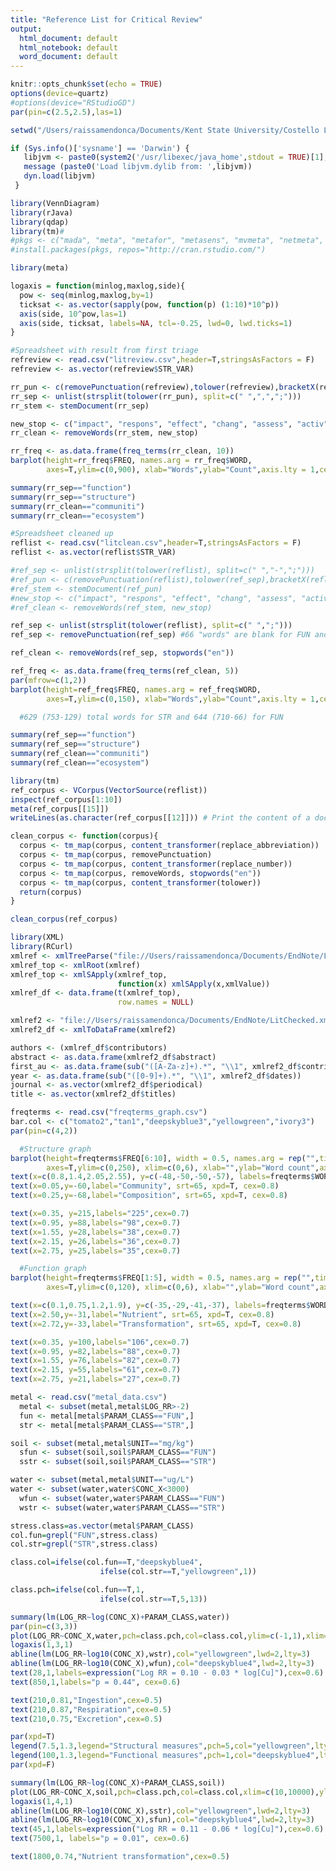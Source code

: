 ```yaml
---
title: "Reference List for Critical Review"
output:
  html_document: default
  html_notebook: default
  word_document: default
---
```


```r
knitr::opts_chunk$set(echo = TRUE)
options(device=quartz)
#options(device="RStudioGD")
par(pin=c(2.5,2.5),las=1)
```

```r
setwd("/Users/raissamendonca/Documents/Kent State University/Costello Lab/STR-FUN Review/R Directory")

if (Sys.info()['sysname'] == 'Darwin') {
   libjvm <- paste0(system2('/usr/libexec/java_home',stdout = TRUE)[1],'/jre/lib/server/libjvm.dylib')
   message (paste0('Load libjvm.dylib from: ',libjvm))
   dyn.load(libjvm)
 }

library(VennDiagram)
library(rJava)
library(qdap)
library(tm)#
#pkgs <- c("mada", "meta", "metafor", "metasens", "mvmeta", "netmeta", "rmeta", "ellipse")
#install.packages(pkgs, repos="http://cran.rstudio.com/")

library(meta)

```

```r
logaxis = function(minlog,maxlog,side){
  pow <- seq(minlog,maxlog,by=1)
  ticksat <- as.vector(sapply(pow, function(p) (1:10)*10^p))
  axis(side, 10^pow,las=1)
  axis(side, ticksat, labels=NA, tcl=-0.25, lwd=0, lwd.ticks=1)
}
```


```r
#Spreadsheet with result from first triage
refreview <- read.csv("litreview.csv",header=T,stringsAsFactors = F)
refreview <- as.vector(refreview$STR_VAR)

rr_pun <- c(removePunctuation(refreview),tolower(refreview),bracketX(refreview),stripWhitespace(refreview))
rr_sep <- unlist(strsplit(tolower(rr_pun), split=c(" ",",",";")))
rr_stem <- stemDocument(rr_sep)

new_stop <- c("impact", "respons", "effect", "chang", "assess", "activ","ecolog", stopwords("en"))
rr_clean <- removeWords(rr_stem, new_stop)

rr_freq <- as.data.frame(freq_terms(rr_clean, 10))
barplot(height=rr_freq$FREQ, names.arg = rr_freq$WORD,
        axes=T,ylim=c(0,900), xlab="Words",ylab="Count",axis.lty = 1,cex.names = 0.7, las=3, col="tomato2")

summary(rr_sep=="function")
summary(rr_sep=="structure")
summary(rr_clean=="communiti")
summary(rr_clean=="ecosystem")

#Spreadsheet cleaned up
reflist <- read.csv("litclean.csv",header=T,stringsAsFactors = F)
reflist <- as.vector(reflist$STR_VAR)

#ref_sep <- unlist(strsplit(tolower(reflist), split=c(" ","-",";")))
#ref_pun <- c(removePunctuation(reflist),tolower(ref_sep),bracketX(reflist),stripWhitespace(reflist))
#ref_stem <- stemDocument(ref_pun)
#new_stop <- c("impact", "respons", "effect", "chang", "assess", "activ","ecolog", stopwords("en"))
#ref_clean <- removeWords(ref_stem, new_stop)

ref_sep <- unlist(strsplit(tolower(reflist), split=c(" ",";")))
ref_sep <- removePunctuation(ref_sep) #66 "words" are blank for FUN and 129 for STR *summary(ref_sep=="")

ref_clean <- removeWords(ref_sep, stopwords("en"))

ref_freq <- as.data.frame(freq_terms(ref_clean, 5))
par(mfrow=c(1,2))
barplot(height=ref_freq$FREQ, names.arg = ref_freq$WORD,
        axes=T,ylim=c(0,150), xlab="Words",ylab="Count",axis.lty = 1,cex.names = 0.7, las=3, col="tomato2")

  #629 (753-129) total words for STR and 644 (710-66) for FUN

summary(ref_sep=="function")
summary(ref_sep=="structure")
summary(ref_clean=="communiti")
summary(ref_clean=="ecosystem")
```

```r
library(tm)
ref_corpus <- VCorpus(VectorSource(reflist))
inspect(ref_corpus[1:10])
meta(ref_corpus[[15]])
writeLines(as.character(ref_corpus[[12]])) # Print the content of a document

clean_corpus <- function(corpus){
  corpus <- tm_map(corpus, content_transformer(replace_abbreviation))
  corpus <- tm_map(corpus, removePunctuation)
  corpus <- tm_map(corpus, content_transformer(replace_number))
  corpus <- tm_map(corpus, removeWords, stopwords("en"))
  corpus <- tm_map(corpus, content_transformer(tolower))
  return(corpus)
}

clean_corpus(ref_corpus)
```

```r
library(XML)
library(RCurl)
xmlref <- xmlTreeParse("file://Users/raissamendonca/Documents/EndNote/LitChecked.xml") # Open file with Safari and copy url
xmlref_top <- xmlRoot(xmlref)
xmlref_top <- xmlSApply(xmlref_top,
                        function(x) xmlSApply(x,xmlValue))
xmlref_df <- data.frame(t(xmlref_top),
                        row.names = NULL)

xmlref2 <- "file://Users/raissamendonca/Documents/EndNote/LitChecked.xml"
xmlref2_df <- xmlToDataFrame(xmlref2)

authors <- (xmlref_df$contributors)
abstract <- as.data.frame(xmlref2_df$abstract)
first_au <- as.data.frame(sub("([A-Za-z]+).*", "\\1", xmlref2_df$contributors))
year <- as.data.frame(sub("([0-9]+).*", "\\1", xmlref2_df$dates))
journal <- as.vector(xmlref2_df$periodical)
title <- as.vector(xmlref2_df$titles)
```

```r
freqterms <- read.csv("freqterms_graph.csv")
bar.col <- c("tomato2","tan1","deepskyblue3","yellowgreen","ivory3")
par(pin=c(4,2))

  #Structure graph
barplot(height=freqterms$FREQ[6:10], width = 0.5, names.arg = rep("",times=5),
        axes=T,ylim=c(0,250), xlim=c(0,6), xlab="",ylab="Word count",axis.lty = 1,cex.names = 0.8, las=2, col=bar.col)
text(x=c(0.8,1.4,2.05,2.55), y=c(-48,-50,-50,-57), labels=freqterms$WORD[7:10], srt=65, xpd=TRUE, cex = 0.8)
text(x=0.05,y=-60,label="Community", srt=65, xpd=T, cex=0.8)
text(x=0.25,y=-68,label="Composition", srt=65, xpd=T, cex=0.8)

text(x=0.35, y=215,labels="225",cex=0.7)
text(x=0.95, y=88,labels="98",cex=0.7)  
text(x=1.55, y=28,labels="38",cex=0.7)
text(x=2.15, y=26,labels="36",cex=0.7)
text(x=2.75, y=25,labels="35",cex=0.7)

  #Function graph
barplot(height=freqterms$FREQ[1:5], width = 0.5, names.arg = rep("",times=5),
        axes=T,ylim=c(0,120), xlim=c(0,6), xlab="",ylab="Word count",axis.lty = 1,cex.names = 0.8, las=2, col=bar.col)

text(x=c(0.1,0.75,1.2,1.9), y=c(-35,-29,-41,-37), labels=freqterms$WORD[1:4], srt=65, xpd=TRUE, cex = 0.8)
text(x=2.50,y=-31,label="Nutrient", srt=65, xpd=T, cex=0.8)
text(x=2.72,y=-33,label="Transformation", srt=65, xpd=T, cex=0.8)

text(x=0.35, y=100,labels="106",cex=0.7)
text(x=0.95, y=82,labels="88",cex=0.7)  
text(x=1.55, y=76,labels="82",cex=0.7)
text(x=2.15, y=55,labels="61",cex=0.7)
text(x=2.75, y=21,labels="27",cex=0.7)

```

```r
metal <- read.csv("metal_data.csv")
  metal <- subset(metal,metal$LOG_RR>-2)
  fun <- metal[metal$PARAM_CLASS=="FUN",]
  str <- metal[metal$PARAM_CLASS=="STR",]

soil <- subset(metal,metal$UNIT=="mg/kg")
  sfun <- subset(soil,soil$PARAM_CLASS=="FUN")
  sstr <- subset(soil,soil$PARAM_CLASS=="STR")

water <- subset(metal,metal$UNIT=="ug/L")
water <- subset(water,water$CONC_X<3000)
  wfun <- subset(water,water$PARAM_CLASS=="FUN")
  wstr <- subset(water,water$PARAM_CLASS=="STR")

stress.class=as.vector(metal$PARAM_CLASS)
col.fun=grepl("FUN",stress.class)
col.str=grepl("STR",stress.class)

class.col=ifelse(col.fun==T,"deepskyblue4",
                    ifelse(col.str==T,"yellowgreen",1))

class.pch=ifelse(col.fun==T,1,
                    ifelse(col.str==T,5,13))

summary(lm(LOG_RR~log(CONC_X)+PARAM_CLASS,water))
par(pin=c(3,3))
plot(LOG_RR~CONC_X,water,pch=class.pch,col=class.col,ylim=c(-1,1),xlim=c(10,1000),log="x",xaxt="n",lwd=2,cex=1.2,xlab=expression(paste("Copper concentration (µg L"^"-1",")")),ylab="Log Response Ratio")
logaxis(1,3,1)
abline(lm(LOG_RR~log10(CONC_X),wstr),col="yellowgreen",lwd=2,lty=3)
abline(lm(LOG_RR~log10(CONC_X),wfun),col="deepskyblue4",lwd=2,lty=3)
text(28,1,labels=expression("Log RR = 0.10 - 0.03 * log[Cu]"),cex=0.6)
text(850,1,labels="p = 0.44", cex=0.6)

text(210,0.81,"Ingestion",cex=0.5)
text(210,0.87,"Respiration",cex=0.5)
text(210,0.75,"Excretion",cex=0.5)

par(xpd=T)
legend(7.5,1.3,legend="Structural measures",pch=5,col="yellowgreen",lty=3,lwd=2,bty="n",cex=0.75,pt.cex=0.8)
legend(100,1.3,legend="Functional measures",pch=1,col="deepskyblue4",lty=3,lwd=2,bty="n",cex=0.75,pt.cex=0.8)
par(xpd=F)

summary(lm(LOG_RR~log(CONC_X)+PARAM_CLASS,soil))
plot(LOG_RR~CONC_X,soil,pch=class.pch,col=class.col,xlim=c(10,10000),ylim=c(-1.5,1),log="x",xaxt="n",lwd=2,cex=1.2,xlab=expression(paste("Copper concentration (mg kg"^"-1",")")),ylab="Log Response Ratio")
logaxis(1,4,1)
abline(lm(LOG_RR~log10(CONC_X),sstr),col="yellowgreen",lwd=2,lty=3)
abline(lm(LOG_RR~log10(CONC_X),sfun),col="deepskyblue4",lwd=2,lty=3)
text(45,1,labels=expression("Log RR = 0.11 - 0.06 * log[Cu]"),cex=0.6)
text(7500,1, labels="p = 0.01", cex=0.6)

text(1800,0.74,"Nutrient transformation",cex=0.5)
```

